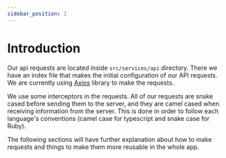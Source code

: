 ```yaml
---
sidebar_position: 1
---
```


# Introduction
Our api requests are located inside `src/services/api` directory. There we have an index file that makes the initial configuration of our API requests.
We are currently using [Axios](https://github.com/axios/axios) library to make the requests.

We use some interceptors in the requests. All of our requests are snake cased before sending them to the server, and they are camel cased when receiving information from the server.
This is done in order to follow each language's conventions (camel case for typescript and snake case for Ruby).

The following sections will have further explanation about how to make requests and things to make them more reusable
in the whole app.
